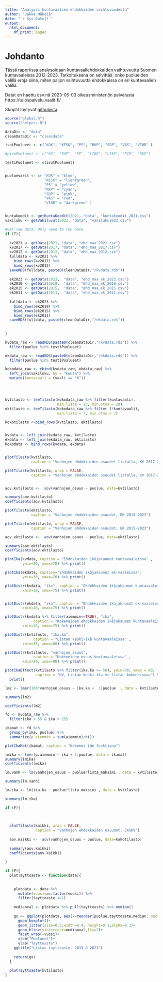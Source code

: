 ```yaml
---
title: "Analyysi kuntavaalien ehdokkaiden vaihtuvuudesta"
author: "Jakke Mäkelä"
date: "`r Sys.Date()`"
output:
  html_document:
    df_print: paged
---
```


# Johdanto

Tässä raportissa analysoidaan kuntavaaliehdokkaiden vaihtuvuutta Suomen kuntavaaleissa 2012-2023. Tarkoituksena on selvittää, onko puolueiden välillä eroja siinä, miten paljon vaihtuvuutta ehdokkaissa on eri kuntavaalien välillä. 

Datat on haettu csv:nä 2023-05-03 oikeusministeriön palvelusta
https://tulospalvelu.vaalit.fi/

Skriptit löytyvät [githubista](https://github.com/JakkeMakela/kuntavaali_ehdokkuudet).

```r
source("global.R")
source("helpers.R")

dataDir <- "data"
cleanDataDir <- "cleandata"

isotPuolueet <- c("KOK", "KESK", "PS", "RKP", "SDP", "VAS", "VIHR" )

#pienPuolueet <- c("KD", "EOP", "FP", "LIBE", "LIIK", "PIR", "SKP")

testiPuolueet <- c(isotPuolueet)


puoluevarit <- c( "KOK" = "blue",
                  "KESK" = "lightgreen",
                  "PS" = "yellow",
                  "RKP" = "cyan",
                  "SDP" = "pink",
                  "VAS" = "red",
                  "VIHR" = "darkgreen" )


kuntakoodit <- getKuntaKoodit(2021, "data", "kuntakoodit_2021.csv")
vakiluku <- getVakiluvut(2022, "data", "vakiluku2022.csv")

```


```r

#Get raw data; Only need to run once
if (T){
  
  kv2021 <- getData(2021, "data", "ehd_maa_2021.csv")
  kv2017 <- getData(2017, "data", "ehd_maa_2017.csv")
  kv2012 <- getData(2012, "data", "ehd_maa_2012.csv") 
  fulldata <- kv2021 %>%
    bind_rows(kv2017) %>%
    bind_rows(kv2012)
  saveRDS(fulldata, paste0(cleanDataDir,"/kvdata.rds"))
  
  ek2023 <- getData(2023,  "data", "ehd_maa_ek_2023.csv")
  ek2019 <- getData(2019,  "data", "ehd_maa_ek_2019.csv")
  ek2015 <- getData(2015,  "data", "ehd_maa_ek_2015.csv")
  ek2011 <- getData(2011,  "data", "ehd_maa_ek_2011.csv")
  
  fulldata <- ek2023 %>%
    bind_rows(ek2019) %>%
    bind_rows(ek2015) %>%
    bind_rows(ek2011) 
  saveRDS(fulldata, paste0(cleanDataDir,"/ekdata.rds"))
  
  
}

```



```r

kvdata_raw <- readRDS(paste0(cleanDataDir,"/kvdata.rds")) %>%
  filter(puolue %in% testiPuolueet) 

ekdata_raw <- readRDS(paste0(cleanDataDir,"/ekdata.rds")) %>%
  filter(puolue %in% testiPuolueet) 

kokodata_raw <- rbind(kvdata_raw, ekdata_raw) %>%
  left_join(vakiluku, by = "kunta") %>% 
  mutate(kuntavaali = (vaali == "K")) 




kvtilasto <- teeTilasto(kokodata_raw %>% filter(kuntavaali), 
                        min.lista = 13, min.otos = 20)
ektilasto <- teeTilasto(kokodata_raw %>% filter (!kuntavaali), 
                        min.lista = 7, min.otos = 7)

kokotilasto <-bind_rows(kvtilasto, ektilasto)


kvdata <- left_join(kvdata_raw, kvtilasto)
ekdata <- left_join(ekdata_raw, ektilasto)
kokodata <- bind_rows(kvdata, ekdata)



```

```r



plotTilasto(kvtilasto, 
            caption = "Vanhojen ehdokkaiden osuudet listalla, KV 2017-2021")

plotTilasto(kvtilasto, wrap = FALSE, 
            caption = "Vanhojen ehdokkaiden osuudet listalla, KV 2017-2021")


aov.kvtilasto <-  aov(vanhojen_osuus ~ puolue, data=kvtilasto)

summary(aov.kvtilasto)
coefficients(aov.kvtilasto)

```


```r

plotTilasto(ektilasto, 
            caption = "Vanhojen ehdokkaiden osuudet, EK 2015-2023")

plotTilasto(ektilasto, wrap = FALSE, 
            caption = "Vanhojen ehdokkaiden osuudet, EK 2015-2023")

aov.ektilasto <-  aov(vanhojen_osuus ~ puolue, data=ektilasto)

summary(aov.ektilasto)
coefficients(aov.ektilasto)

```


```r

plotIka(kvdata, caption = "Ehdokkaiden ikäjakaumat kuntavaaleissa" ,
        ymin=30, ymax=70) %>% print()

plotIka(ekdata, caption="Ehdokkaiden ikäjakaumat ek-vaaleissa",
        ymin=30, ymax=70) %>% print()

```


```r

plotDistr(kvdata, "ika", caption = "Ehdokkaiden ikäjakaumat kuntavaaleissa" ,
        xmin=18, xmax=75) %>% print()


plotDistr(ekdata, "ika", caption = "Ehdokkaiden ikäjakaumat ek-vaaleissa" ,
        xmin=18, xmax=75) %>% print()

```

```r

plotDistr(kvdata %>% filter(aiemmin==TRUE), "ika",
             caption = "Kokeneiden ehdokkaiden ikäjakaumat kuntavaaleissa" ,
        xmin=18, xmax=75) %>% print()

```


```r

plotDistr(kvtilasto, "ika.ka",
             caption = "Listan keski-ikä kuntavaaleissa" ,
        xmin=35, xmax=60) %>% print()

```



```r
plotDistr(kvtilasto, "vanhojen_osuus",
             caption = "Kokeneiden osuus kuntavaaleissa" ,
        xmin=20, xmax=80) %>% print()
```


```r



plotIkaEffect(kvtilasto %>% filter(ika.ka <= 58), ymin=30, ymax = 80,
              caption = "KV, Listan keski-ika vs listan kokeneisuus") %>% 
  print()


```




```r
lm2 <- lmer(100*vanhojen_osuus ~ ika.ka +  1|puolue  , data = kvtilasto %>% filter(ika.ka <= 58))

summary(lm2)

coefficients(lm2)

```




```r


fd <- kvdata_raw %>%
  filter(ika < 55 & ika > 25)

ikamat <- fd %>%
  group_by(ika, puolue) %>%
  summarize(p.aiemmin = sum(aiemmin)/n())

plotIkaMat(ikamat, caption = "Kokemus iän funktiona")

lmika <- lmer(p.aiemmin ~ ika + 1|puolue, data = ikamat)
summary(lmika)
coefficients(lmika)


```



```r
lm.vanh <- lm(vanhojen_osuus ~ puolue*lista_maksimi , data = kvtilasto)

summary(lm.vanh)

```




```r

lm.ika <- lm(ika.ka ~ puolue*lista_maksimi , data = kvtilasto) 

summary(lm.ika)

```




```r

if (F){
  
  
  
  plotTilasto(kaikki, wrap = FALSE, 
              caption = "Vanhojen ehdokkaiden osuudet, EK&KV")
  
  aov.kaikki <-  aov(vanhojen_osuus ~ puolue, data=kokotilasto)
  
  summary(aov.kaikki)
  coefficients(aov.kaikki)
  
}

```



```r

if (F){
  plotTayttoaste <- function(data){
    
    
    plotdata <- data %>%
      mutate(vuosi=as.factor(vuosi)) %>%
      filter(tayttoaste <=1)
    
    medianval <- plotdata %>% pull(tayttoaste) %>% median()
    
    gx <- ggplot(plotdata, aes(x=reorder(puolue,tayttoaste,median, decreasing=TRUE), y=tayttoaste, col=puolue))+
      geom_boxplot()+
      geom_jitter(size=0.3,width=0.4, height=0.1,alpha=0.2)+
      geom_hline(yintercept=medianval,lty=2)+
      facet_wrap(~vuosi)+
      xlab("Puolueet")+
      ylab("Tayttoaste")
    ggtitle("Listan tayttoaste, 2019 & 2023")
    
    return(gx)
  }
  
  plotTayttoaste(kvtilasto)
}

```

